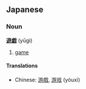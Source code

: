 ==Japanese==
===Noun===
'''[[遊]][[戯]]''' (yūgi)

# [[game]]

====Translations====
<!-- please don't move the chinese translations - it's very handy being able to compare them right here -->
*Chinese: [[游戲]], [[游戏]] (yóuxì)